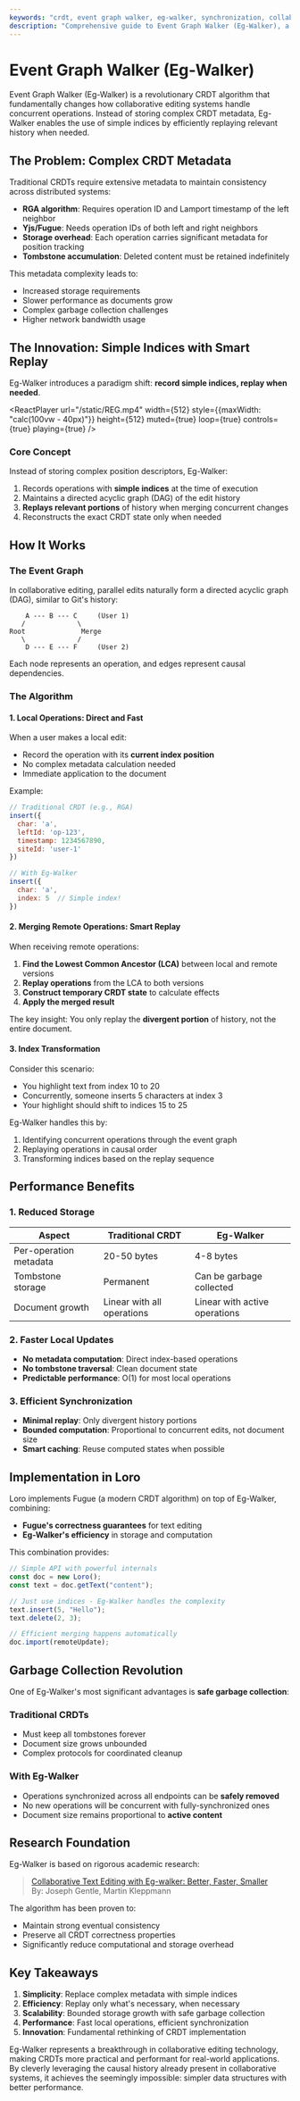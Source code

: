 ```yaml
---
keywords: "crdt, event graph walker, eg-walker, synchronization, collaboration, algorithm, innovation"
description: "Comprehensive guide to Event Graph Walker (Eg-Walker), a revolutionary CRDT algorithm that enables simpler metadata and better performance in Loro"
---
```


# Event Graph Walker (Eg-Walker)

Event Graph Walker (Eg-Walker) is a revolutionary CRDT algorithm that fundamentally changes how collaborative editing systems handle concurrent operations. Instead of storing complex CRDT metadata, Eg-Walker enables the use of simple indices by efficiently replaying relevant history when needed.

## The Problem: Complex CRDT Metadata

Traditional CRDTs require extensive metadata to maintain consistency across distributed systems:

- **RGA algorithm**: Requires operation ID and Lamport timestamp of the left neighbor
- **Yjs/Fugue**: Needs operation IDs of both left and right neighbors
- **Storage overhead**: Each operation carries significant metadata for position tracking
- **Tombstone accumulation**: Deleted content must be retained indefinitely

This metadata complexity leads to:
- Increased storage requirements
- Slower performance as documents grow
- Complex garbage collection challenges
- Higher network bandwidth usage

## The Innovation: Simple Indices with Smart Replay

Eg-Walker introduces a paradigm shift: **record simple indices, replay when needed**.


<ReactPlayer
  url="/static/REG.mp4"
  width={512}
  style={{maxWidth: "calc(100vw - 40px)"}}
  height={512}
  muted={true}
  loop={true}
  controls={true}
  playing={true}
/>

### Core Concept

Instead of storing complex position descriptors, Eg-Walker:
1. Records operations with **simple indices** at the time of execution
2. Maintains a directed acyclic graph (DAG) of the edit history
3. **Replays relevant portions** of history when merging concurrent changes
4. Reconstructs the exact CRDT state only when needed

## How It Works

### The Event Graph

In collaborative editing, parallel edits naturally form a directed acyclic graph (DAG), similar to Git's history:

```
    A --- B --- C     (User 1)
   /             \
Root              Merge
   \             /
    D --- E --- F     (User 2)
```

Each node represents an operation, and edges represent causal dependencies.

### The Algorithm

#### 1. **Local Operations: Direct and Fast**

When a user makes a local edit:
- Record the operation with its **current index position**
- No complex metadata calculation needed
- Immediate application to the document

Example:
```javascript
// Traditional CRDT (e.g., RGA)
insert({
  char: 'a',
  leftId: 'op-123',
  timestamp: 1234567890,
  siteId: 'user-1'
})

// With Eg-Walker
insert({
  char: 'a',
  index: 5  // Simple index!
})
```

#### 2. **Merging Remote Operations: Smart Replay**

When receiving remote operations:

1. **Find the Lowest Common Ancestor (LCA)** between local and remote versions
2. **Replay operations** from the LCA to both versions
3. **Construct temporary CRDT state** to calculate effects
4. **Apply the merged result**

The key insight: You only replay the **divergent portion** of history, not the entire document.

#### 3. **Index Transformation**

Consider this scenario:
- You highlight text from index 10 to 20
- Concurrently, someone inserts 5 characters at index 3
- Your highlight should shift to indices 15 to 25

Eg-Walker handles this by:
1. Identifying concurrent operations through the event graph
2. Replaying operations in causal order
3. Transforming indices based on the replay sequence

## Performance Benefits

### 1. **Reduced Storage**

| Aspect | Traditional CRDT | Eg-Walker |
|--------|-----------------|-----------|
| Per-operation metadata | 20-50 bytes | 4-8 bytes |
| Tombstone storage | Permanent | Can be garbage collected |
| Document growth | Linear with all operations | Linear with active operations |

### 2. **Faster Local Updates**

- **No metadata computation**: Direct index-based operations
- **No tombstone traversal**: Clean document state
- **Predictable performance**: O(1) for most local operations

### 3. **Efficient Synchronization**

- **Minimal replay**: Only divergent history portions
- **Bounded computation**: Proportional to concurrent edits, not document size
- **Smart caching**: Reuse computed states when possible

## Implementation in Loro

Loro implements Fugue (a modern CRDT algorithm) on top of Eg-Walker, combining:
- **Fugue's correctness guarantees** for text editing
- **Eg-Walker's efficiency** in storage and computation

This combination provides:
```javascript
// Simple API with powerful internals
const doc = new Loro();
const text = doc.getText("content");

// Just use indices - Eg-Walker handles the complexity
text.insert(5, "Hello");
text.delete(2, 3);

// Efficient merging happens automatically
doc.import(remoteUpdate);
```

## Garbage Collection Revolution

One of Eg-Walker's most significant advantages is **safe garbage collection**:

### Traditional CRDTs
- Must keep all tombstones forever
- Document size grows unbounded
- Complex protocols for coordinated cleanup

### With Eg-Walker
- Operations synchronized across all endpoints can be **safely removed**
- No new operations will be concurrent with fully-synchronized ones
- Document size remains proportional to **active content**

## Research Foundation

Eg-Walker is based on rigorous academic research:

> [Collaborative Text Editing with Eg-walker: Better, Faster, Smaller](https://arxiv.org/abs/2409.14252)  
> By: Joseph Gentle, Martin Kleppmann

The algorithm has been proven to:
- Maintain strong eventual consistency
- Preserve all CRDT correctness properties
- Significantly reduce computational and storage overhead

## Key Takeaways

1. **Simplicity**: Replace complex metadata with simple indices
2. **Efficiency**: Replay only what's necessary, when necessary
3. **Scalability**: Bounded storage growth with safe garbage collection
4. **Performance**: Fast local operations, efficient synchronization
5. **Innovation**: Fundamental rethinking of CRDT implementation

Eg-Walker represents a breakthrough in collaborative editing technology, making CRDTs more practical and performant for real-world applications. By cleverly leveraging the causal history already present in collaborative systems, it achieves the seemingly impossible: simpler data structures with better performance.

[Lamport]: https://en.wikipedia.org/wiki/Lamport_timestamp
[Fugue]: https://arxiv.org/abs/2305.00583
[RGA algorithm]: https://www.sciencedirect.com/science/article/abs/pii/S0743731510002716
[Yjs]: https://github.com/yjs/yjs